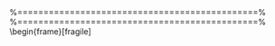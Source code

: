 

%==============================================%
\begin{frame}[fragile]
\frametitle{Lattice Graphs}
\begin{itemize}
\item The lattice package, written by Deepayan Sarkar, attempts to improve on base R graphics by providing better defaults and the ability to easily display multivariate relationships.
\item In particular, the package supports the creation of trellis graphs - graphs that display a variable or the relationship between variables, conditioned on one or more other variables.
\end{itemize}

\begin{framed}
\begin{verbatim}
The typical format is
\begin{verbatim}
graph_type(formula, data=)
\end{verbatim}
where graph\_type is selected from the listed below. formula specifies the variable(s) to display and any conditioning variables . For example ~x|A means display numeric variable x for each level of factor A. y~x | A*B means display the relationship between numeric variables y and x separately for every combination of factor A and B levels. ~x means display numeric variable x alone.


graph_type	description	formula examples
barchart	bar chart	x~A or A~x
bwplot	boxplot	x~A or A~x
cloud	3D scatterplot	z~x*y|A
contourplot	3D contour plot	z~x*y
densityplot	kernal density plot	~x|A*B
dotplot	dotplot	~x|A
histogram	histogram	~x
levelplot	3D level plot	z~y*x
parallel	parallel coordinates plot	data frame
splom	scatterplot matrix	data frame
stripplot	strip plots	A~x or x~A
xyplot	scatterplot	y~x|A
wireframe	3D wireframe graph	z~y*x


Here are some examples. They use the car data (mileage, weight, number of gears, number of cylinders, etc.) from the mtcars data frame.

<p>

\begin{framed}
\begin{verbatim}
# Lattice Examples 
library(lattice) 
attach(mtcars)
\end{verbatim}
\end{framed}
<p>
\begin{framed}
\begin{verbatim}
# create factors with value labels 
gear.f<-factor(gear,levels=c(3,4,5),
  	labels=c("3gears","4gears","5gears")) 
cyl.f <-factor(cyl,levels=c(4,6,8),
   labels=c("4cyl","6cyl","8cyl")) 
\end{verbatim}
\end{framed}
<p>

\begin{framed}
\begin{verbatim}
# kernel density plot 
densityplot(~mpg, 
  	main="Density Plot", 
  	xlab="Miles per Gallon")
\end{verbatim}
\end{framed}

\begin{framed}
\begin{verbatim}
# kernel density plots by factor level 
densityplot(~mpg|cyl.f, 
  	main="Density Plot by Number of Cylinders",
   xlab="Miles per Gallon")
\end{verbatim}
\end{framed}
<p>

\begin{framed}
\begin{verbatim}
# kernel density plots by factor level (alternate layout) 
densityplot(~mpg|cyl.f, 
  	main="Density Plot by Numer of Cylinders",
   xlab="Miles per Gallon", 
   layout=c(1,3))

\end{verbatim}
\end{framed}

\begin{framed}
\begin{verbatim}
# boxplots for each combination of two factors 
bwplot(cyl.f~mpg|gear.f,
  	ylab="Cylinders", xlab="Miles per Gallon", 
   main="Mileage by Cylinders and Gears", 
   layout=(c(1,3))
\end{verbatim}
<p>
\begin{verbatim}
# scatterplots for each combination of two factors 
xyplot(mpg~wt|cyl.f*gear.f, 
  	main="Scatterplots by Cylinders and Gears", 
   ylab="Miles per Gallon", xlab="Car Weight")

# 3d scatterplot by factor level 
cloud(mpg~wt*qsec|cyl.f, 
  	main="3D Scatterplot by Cylinders") 
\end{verbatim}
\end{framed}
\end{frame}
%==============================================%
\begin{frame}[fragile]
\begin{framed}
\begin{verbatim}
# dotplot for each combination of two factors 
dotplot(cyl.f~mpg|gear.f, 
  	main="Dotplot Plot by Number of Gears and Cylinders",
   xlab="Miles Per Gallon")
\end{verbatim}
\end{framed}

\begin{framed}
\begin{verbatim}
# scatterplot matrix 
splom(mtcars[c(1,3,4,5,6)], 
  	main="MTCARS Data")
density1density 2density 3boxplot
scatterplot3D scatterplot dotplotscatterplot matrix
click to view
Note, as in graph 1, that you specifying a conditioning variable is optional. The difference between graphs 2 & 3 is the use of the layout option to contol the placement of panels.

<p>

Customizing Lattice Graphs

Unlike base R graphs, lattice graphs are not effected by many of the options set in the par( ) function. To view the options that can be changed, look at help(xyplot). It is frequently easiest to set these options within the high level plotting functions described above. Additionally, you can write functions that modify the rendering of panels. 

<p>

Here is an example.
# Customized Lattice Example
library(lattice)
panel.smoother <- function(x, y) {
  panel.xyplot(x, y) # show points 
  panel.loess(x, y)  # show smoothed line 
}
\end{verbatim}
<p>
\begin{verbatim}
attach(mtcars)
hp <- cut(hp,3) # divide horse power into three bands 
xyplot(mpg~wt|hp, scales=list(cex=.8, col="red"),
  	panel=panel.smoother,
   xlab="Weight", ylab="Miles per Gallon", 
   main="MGP vs Weight by Horse Power")
custom trellis graph click to view

### Going Further
Lattice graphics are a comprehensive graphical system in their own right. Deepanyan Sarkar's book Lattice: Multivariate Data Visualization with R is the definitive reference. Additionally, see the Trellis Graphics homepage and the Trellis User's Guide. Dr. Ihaka has created a wonderful set of slides on the subject. An excellent early consideration of trellis graphs can be found in W.S. Cleavland's classic book Visualizing Data.
\end{verbatim}
\end{framed}


